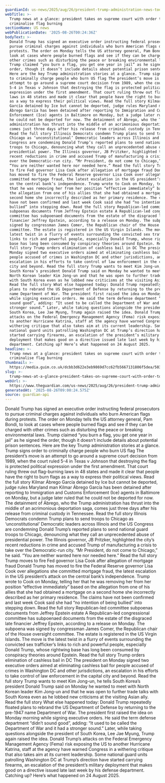 ```yaml
---
guardianId: us-news/2025/aug/26/president-trump-administration-news-today-latest
webTitle: >-
  Trump news at a glance: president takes on supreme court with order to
  criminalise flag burning
sectionName: US news
webPublicationDate: '2025-08-26T00:24:36Z'
bodyText: >-
  Donald Trump has signed an executive order instructing federal prosecutors to
  pursue criminal charges against individuals who burn American flags during
  protests. The order on Monday tells the US attorney general, Pam Bondi, to
  look at cases where people burned flags and see if they can be charged with
  other crimes such as disturbing the peace or breaking environmental laws.
  Trump claimed “you burn a flag, you get one year in jail” as he signed the
  order, though it doesn’t include details about potential prison sentences.
  Here are the key Trump administration stories at a glance. Trump signs order
  to criminally charge people who burn US flag The president’s move is an
  attempt to go around a supreme court decision from 1989, when the court ruled
  5-4 in Texas v Johnson that destroying the flag is protected political
  expression under the first amendment. That court ruling threw out flag-burning
  laws in 48 states and made it clear that people have the right to burn flags
  as a way to express their political views. Read the full story Kilmar Ábrego
  García detained by Ice but cannot be deported, judge rules Maryland man Kilmar
  Ábrego García has been detained after reporting to Immigration and Customs
  Enforcement (Ice) agents in Baltimore on Monday, but a judge later ruled that
  he could not be deported for now. The detainment of Ábrego, who the Trump
  administration has thrust into the middle of an acrimonious deportation saga,
  comes just three days after his release from criminal custody in Tennessee.
  Read the full story Illinois Democrats condemn Trump plans to send troops to
  Chicago as ‘unconstitutional’ Democratic leaders across Illinois and the US
  Congress are condemning Donald Trump’s reported plans to send national guard
  troops to Chicago, denouncing what they call an unprecedented abuse of
  presidential power. The Illinois governor, JB Pritzker, highlighted the city’s
  recent reductions in crime and accused Trump of manufacturing a crisis to take
  over the Democratic-run city. “Mr President, do not come to Chicago,” he said.
  “You are neither wanted here nor needed here.” Read the full story Trump moves
  to fire Fed governor Lisa Cook after allegation of mortgage fraud Donald Trump
  has moved to fire the Federal Reserve governor Lisa Cook over allegations she
  committed mortgage fraud, the latest escalation in the US president’s attack
  on the central bank’s independence. Trump wrote to Cook on Monday, telling her
  that he was removing her from her position “effective immediately” based on
  the allegation from one of his allies that she had obtained a mortgage on a
  second home she incorrectly described as her primary residence. The claims
  have not been confirmed and last week Cook said she had “no intention of being
  bullied” into stepping down. Read the full story Republican-led committee
  subpoenas documents from Jeffrey Epstein estate A Republican-led congressional
  committee has subpoenaed documents from the estate of the disgraced late
  financier Jeffrey Epstein, according to a release on Monday. The subpoena was
  signed by congressman James Comer, the Republican chair of the House oversight
  committee. The estate is registered in the US Virgin Islands. The move is the
  latest twist in a flurry of events surrounding the convicted sex trafficker’s
  links to rich and powerful people, especially Donald Trump, whose rightwing
  base has long been consumed by conspiracy theories around Epstein. Read the
  full story Trump orders elimination of cashless bail in DC The president on
  Monday signed two executive orders aimed at eliminating cashless bail for
  people accused of crimes in Washington DC and other jurisdictions, an
  escalation in his efforts to take control of law enforcement in the capital
  city and beyond. Read the full story Trump wants to meet Kim Jong-un, he tells
  South Korea’s president Donald Trump said on Monday he wanted to meet with
  North Korean leader Kim Jong-un and that he was open to further trade talks
  with South Korea even as he lobbed new criticisms at the visiting Asian ally.
  Read the full story What else happened today: Donald Trump repeatedly floated
  plans to rebrand the US Department of Defense by returning to the pre-1947
  name Department of War. The president first raised the idea on Monday morning
  while signing executive orders. He said the term defense department “didn’t
  sound good”, adding: “It used to be called the Department of War and it had a
  stronger sound.” Later, while taking questions alongside the president of
  South Korea, Lee Jae Myung, Trump again raised the idea. Donald Trump’s
  attacks on the Federal Emergency Management Agency (Fema) risk exposing the US
  to another Hurricane Katrina, staff at the agency have warned Congress in a
  withering critique that also takes aim at its current leadership. Some
  national guard units patrolling Washington DC at Trump’s direction have
  started carrying firearms, an escalation of the president’s military
  deployment that makes good on a directive issued late last week by his defense
  department. Catching up? Here’s what happened on 24 August 2025.
headline: >-
  Trump news at a glance: president takes on supreme court with order to
  criminalise flag burning
thumbnail: >-
  https://media.guim.co.uk/dcbb3d622e3eb9869d7cc62fb5667131806f5dea/503_314_3260_2608/500.jpg
slug: >-
  trump-news-at-a-glance-president-takes-on-supreme-court-with-order-to-criminalise-flag-burning
webUrl: >-
  https://www.theguardian.com/us-news/2025/aug/26/president-trump-administration-news-today-latest
generatedAt: '2025-08-26T09:00:24.575Z'
source: guardian-api
---
```

Donald Trump has signed an executive order instructing federal prosecutors to pursue criminal charges against individuals who burn American flags during protests. The order on Monday tells the US attorney general, Pam Bondi, to look at cases where people burned flags and see if they can be charged with other crimes such as disturbing the peace or breaking environmental laws. Trump claimed “you burn a flag, you get one year in jail” as he signed the order, though it doesn’t include details about potential prison sentences. Here are the key Trump administration stories at a glance. Trump signs order to criminally charge people who burn US flag The president’s move is an attempt to go around a supreme court decision from 1989, when the court ruled 5-4 in Texas v Johnson that destroying the flag is protected political expression under the first amendment. That court ruling threw out flag-burning laws in 48 states and made it clear that people have the right to burn flags as a way to express their political views. Read the full story Kilmar Ábrego García detained by Ice but cannot be deported, judge rules Maryland man Kilmar Ábrego García has been detained after reporting to Immigration and Customs Enforcement (Ice) agents in Baltimore on Monday, but a judge later ruled that he could not be deported for now. The detainment of Ábrego, who the Trump administration has thrust into the middle of an acrimonious deportation saga, comes just three days after his release from criminal custody in Tennessee. Read the full story Illinois Democrats condemn Trump plans to send troops to Chicago as ‘unconstitutional’ Democratic leaders across Illinois and the US Congress are condemning Donald Trump’s reported plans to send national guard troops to Chicago, denouncing what they call an unprecedented abuse of presidential power. The Illinois governor, JB Pritzker, highlighted the city’s recent reductions in crime and accused Trump of manufacturing a crisis to take over the Democratic-run city. “Mr President, do not come to Chicago,” he said. “You are neither wanted here nor needed here.” Read the full story Trump moves to fire Fed governor Lisa Cook after allegation of mortgage fraud Donald Trump has moved to fire the Federal Reserve governor Lisa Cook over allegations she committed mortgage fraud, the latest escalation in the US president’s attack on the central bank’s independence. Trump wrote to Cook on Monday, telling her that he was removing her from her position “effective immediately” based on the allegation from one of his allies that she had obtained a mortgage on a second home she incorrectly described as her primary residence. The claims have not been confirmed and last week Cook said she had “no intention of being bullied” into stepping down. Read the full story Republican-led committee subpoenas documents from Jeffrey Epstein estate A Republican-led congressional committee has subpoenaed documents from the estate of the disgraced late financier Jeffrey Epstein, according to a release on Monday. The subpoena was signed by congressman James Comer, the Republican chair of the House oversight committee. The estate is registered in the US Virgin Islands. The move is the latest twist in a flurry of events surrounding the convicted sex trafficker’s links to rich and powerful people, especially Donald Trump, whose rightwing base has long been consumed by conspiracy theories around Epstein. Read the full story Trump orders elimination of cashless bail in DC The president on Monday signed two executive orders aimed at eliminating cashless bail for people accused of crimes in Washington DC and other jurisdictions, an escalation in his efforts to take control of law enforcement in the capital city and beyond. Read the full story Trump wants to meet Kim Jong-un, he tells South Korea’s president Donald Trump said on Monday he wanted to meet with North Korean leader Kim Jong-un and that he was open to further trade talks with South Korea even as he lobbed new criticisms at the visiting Asian ally. Read the full story What else happened today: Donald Trump repeatedly floated plans to rebrand the US Department of Defense by returning to the pre-1947 name Department of War. The president first raised the idea on Monday morning while signing executive orders. He said the term defense department “didn’t sound good”, adding: “It used to be called the Department of War and it had a stronger sound.” Later, while taking questions alongside the president of South Korea, Lee Jae Myung, Trump again raised the idea. Donald Trump’s attacks on the Federal Emergency Management Agency (Fema) risk exposing the US to another Hurricane Katrina, staff at the agency have warned Congress in a withering critique that also takes aim at its current leadership. Some national guard units patrolling Washington DC at Trump’s direction have started carrying firearms, an escalation of the president’s military deployment that makes good on a directive issued late last week by his defense department. Catching up? Here’s what happened on 24 August 2025.
